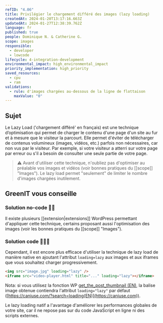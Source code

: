 ```yaml
---
refID: "4.06"
title: Privilégier le chargement différé des images (lazy loading)
createdAt: 2024-01-20T13:17:16.663Z
updatedAt: 2024-01-27T12:38:39.762Z
language: fr
published: true
people: Dominique N. & Catherine G.
scope: images
responsible:
  - developer
  - lowcode
lifecycle: 4-integration-development
environmental_impact: high_environmental_impact
priority_implementation: high_priority
saved_resources:
  - cpu
  - ram
validations:
  - rule: d'images chargées au-dessous de la ligne de flottaison
    maxValue: "0"
---
```


## Sujet

Le Lazy Load ('chargement différé' en français) est une technique d’optimisation qui permet de charger le contenu d'une page d'un site au fur et à mesure que le visiteur la parcourt. Elle permet d'éviter de télécharger de contenus volumineux (images, vidéos, etc.) parfois non nécessaires, car non vus par le visiteur. Par exemple, si votre visiteur a atterri sur votre page par erreur ou s'il a besoin de consulter une seule partie de votre page.

> ⚠️ Avant d'utiliser cette technique, n'oubliez pas d'optimiser au préalable vos images et vidéos (voir bonnes pratiques du \[\[scope]] "Images"). Le lazy load permet "seulement" de limiter le nombre d'images chargées inutilement.

## GreenIT vous conseille

### Solution no-code 🌱🌱

Il existe plusieurs \[\[extension|extensions]] WordPress permettant d'appliquer cette technique, certains proposant aussi l'optimisation des images (voir les bonnes pratiques du \[\[scope]] "Images").

### Solution code 🌱🌱🌱

Cependant, il est encore plus efficace d'utiliser la technique de lazy load de manière native en ajoutant l'attribut `loading=lazy` aux images et aux iframes que vous souhaitez charger progressivement.

```html
<img src="image.jpg" loading="lazy" />
<iframe src="video-player.html" title="..." loading="lazy"></iframe>
```

Nota: si vous utilisez la fonction WP [get_the_post_thumbnail (EN)](https://developer.wordpress.org/reference/functions/get_the_post_thumbnail/), la balise image obtenue contiendra l'attribut `loading="lazy"` par défaut ([https://caniuse.com/?search=loading(EN)](https://caniuse.com)).

Le lazy loading natif a l'avantage d'améliorer les performances globales de votre site, car il ne repose pas sur du code JavaScript en ligne ni des scripts externes.
